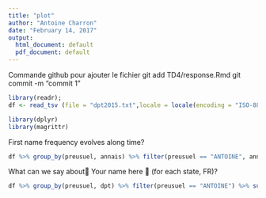 ---
title: "plot"
author: "Antoine Charron"
date: "February 14, 2017"
output:
  html_document: default
  pdf_document: default
---
Commande github pour ajouter le fichier
git add TD4/response.Rmd
git commit -m "commit 1"

```{r}
library(readr);
df <- read_tsv (file = "dpt2015.txt",locale = locale(encoding = "ISO-8859-1"))


```



```{r}
library(dplyr)
library(magrittr)

```
First name frequency evolves along time?
```{r}
df %>% group_by(preusuel, annais) %>% filter(preusuel == "ANTOINE", annais!="XXXX") %>% summarise(N=sum(nombre));
```


What can we say about Your name here  (for each state, FR)?
```{r}
df %>% group_by(preusuel, dpt) %>% filter(preusuel == "ANTOINE") %>% summarise(N=sum(nombre));
```
